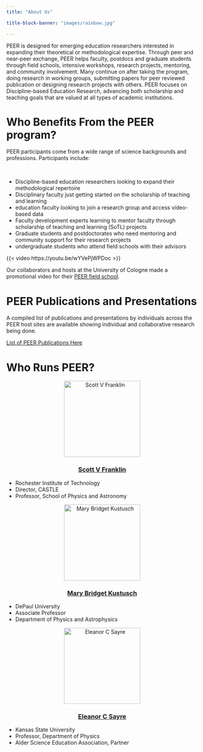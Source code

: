```yaml
---
title: "About Us"

title-block-banner: "images/rainbow.jpg"

---
```


PEER is designed for emerging education researchers interested in expanding their theoretical or methodological expertise. Through peer and near-peer exchange, PEER helps faculty, postdocs and graduate students through field schools, intensive workshops, research projects, mentoring, and community involvement. Many continue on after taking the program, doing research in working groups, submitting papers for peer reviewed publication or designing research projects with others. PEER focuses on Discipline-based Education Research, advancing both scholarship and teaching goals that are valued at all types of academic institutions.

# Who Benefits From the PEER program?

PEER participants come from a wide range of science backgrounds and professions. Participants include:  

&nbsp;  

* Discipline-based education researchers looking to expand their methodological repertoire
* Disciplinary faculty just getting started on the scholarship of teaching and learning
* education faculty looking to join a research group and access video-based data
* Faculty development experts learning to mentor faculty through scholarship of teaching and learning (SoTL) projects 
* Graduate students and postdoctorates who need mentoring and community support for their research projects
* undergraduate students who attend field schools with their advisors

{{< video https://youtu.be/wYVePjWPDoc >}}

Our collaborators and hosts at the University of Cologne made a promotional video for their [PEER field school](http://www.google.com/url?q=http%3A%2F%2Fzus.uni-koeln.de%2Fpeer.html&sa=D&sntz=1&usg=AFQjCNHnBsqbSNnmTPRlNQj3fVI_7jqRFQ).

# PEER Publications and Presentations

A compiled list of publications and presentations by individuals across the PEER host sites are available showing individual and collaborative research being done.  

[List of PEER Publications Here](https://www.rit.edu/castle/sites/rit.edu.castle/files/images/10-09-20_Compiled%20PEER%20Pubs_Pres%20.pdf)

# Who Runs PEER? {.centered-h1}

:::::: {.quarto-listing .quarto-listing-container-grid}
::::: {.list .grid .quarto-listing-cols-3}

::::{.g-col-1 .text-left}

```{=HTML}
<div style="text-align: center;">
    <img src="/images/headshots/Franklin-headshot.jpg" alt="Scott V Franklin" width="200"/>

    <a href="mailto:svfsps@rit.edu" style>
    <h3>Scott V Franklin</h3>
    </a>
</div>
```

* Rochester Institute of Technology
* Director, CASTLE
* Professor, School of Physics and Astronomy

::::

::::{.g-col-1 .text-left}

```{=HTML}
<div style="text-align: center;">
    <img src="/images/headshots/Kustusch-headshot-2.jpg" alt="Mary Bridget Kustusch" width="200"/>

    <a href="mailto:mkustus1@depaul.edu" style>
    <h3>Mary Bridget Kustusch</h3>
    </a>
</div>
```

* DePaul University
* Associate Professor
* Department of Physics and Astrophysics

::::

::::{.g-col-1 .text-left}

```{=HTML}
<div style="text-align: center;">
    <img src="/images/headshots/Sayre-headshot-3.jpg" alt="Eleanor C Sayre" width="200"/>

    <a href="https://zaposa.com/contact" style>
    <h3>Eleanor C Sayre</h3>
    </a>
</div>
```

* Kansas State University
* Professor, Department of Physics
* Alder Science Education Association, Partner

::::
:::::
::::::